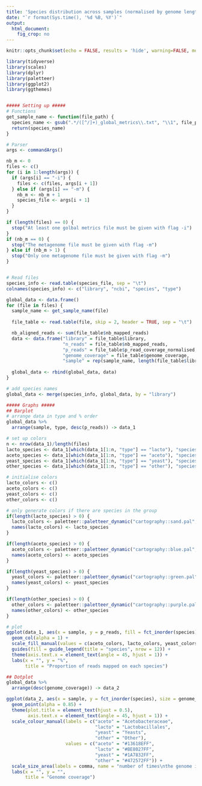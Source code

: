 ```yaml
---
title: 'Species distribution across samples (normalised by genome length)'
date: "`r format(Sys.time(), '%d %B, %Y')`"
output: 
  html_document:
    fig_crop: no
---
```



```r
knitr::opts_chunk$set(echo = FALSE, results = 'hide', warning=FALSE, message=FALSE, out.width = "100%")
```


```r
library(tidyverse)
library(scales)
library(dplyr)
library(paletteer)
library(ggplot2)
library(ggthemes)


##### Setting up #####
# Functions
get_sample_name <- function(file_path) {
  species_name <- gsub(".*/([^/]+)_global_metrics\\.txt", "\\1", file_path)
  return(species_name)
}

# Parser
args <- commandArgs()

nb_m <- 0
files <- c()
for (i in 1:length(args)) {
  if (args[i] == "-i") {
    files <- c(files, args[i + 1])
  } else if (args[i] == "-m") {
    nb_m <- nb_m + 1
    species_file <- args[i + 1]
  } 
}

if (length(files) == 0) {
  stop("At least one golbal metrics file must be given with flag -i")
}
if (nb_m == 0) {
  stop("The metagenome file must be given with flag -m")
} else if (nb_m > 1) {
  stop("Only one metagenome file must be given with flag -m")
}


# Read files
species_info <- read.table(species_file, sep = "\t")
colnames(species_info) <- c("library", "ncbi", "species", "type")

global_data <- data.frame()
for (file in files) {
  sample_name <- get_sample_name(file)
  
  file_table <- read.table(file, skip = 2, header = TRUE, sep = "\t")

  nb_aligned_reads <- sum(file_table$nb_mapped_reads)
  data <- data.frame("library" = file_table$library,
                     "n_reads" = file_table$nb_mapped_reads,
                     "p_reads" = file_table$p_read_coverage_normalised,
                     "genome_coverage" = file_table$genome_coverage,
                     "sample" = rep(sample_name, length(file_table$library)))
  
  global_data <- rbind(global_data, data)
}

# add species names
global_data <- merge(species_info, global_data, by = "library")
```

```r
##### Graphs #####
## Barplot
# arrange data in type and % order
global_data %>%
  arrange(sample, type, desc(p_reads)) -> data_1

# set up colors
n <- nrow(data_1)/length(files)
lacto_species <- data_1[which(data_1[1:n, "type"] == "lacto"), "species"]
aceto_species <- data_1[which(data_1[1:n, "type"] == "aceto"), "species"]
yeast_species <- data_1[which(data_1[1:n, "type"] == "yeast"), "species"]
other_species <- data_1[which(data_1[1:n, "type"] == "other"), "species"]

# initialise colors
lacto_colors <- c()
aceto_colors <- c()
yeast_colors <- c()
other_colors <- c()

# only generate colors if there are species in the group
if(length(lacto_species) > 0) {
  lacto_colors <- paletteer::paletteer_dynamic("cartography::sand.pal", length(lacto_species), -1)
  names(lacto_colors) <- lacto_species
}

if(length(aceto_species) > 0) {
  aceto_colors <- paletteer::paletteer_dynamic("cartography::blue.pal", length(aceto_species), -1)
  names(aceto_colors) <- aceto_species
}

if(length(yeast_species) > 0) {
  yeast_colors <- paletteer::paletteer_dynamic("cartography::green.pal", length(yeast_species), -1)
  names(yeast_colors) <- yeast_species
}

if(length(other_species) > 0) {
  other_colors <- paletteer::paletteer_dynamic("cartography::purple.pal", length(other_species), -1)
  names(other_colors) <- other_species
}

# plot
ggplot(data_1, aes(x = sample, y = p_reads, fill = fct_inorder(species))) +
  geom_col(alpha = 1) +
  scale_fill_manual(values = c(aceto_colors, lacto_colors, yeast_colors, other_colors)) +
  guides(fill = guide_legend(title = "species", nrow = 12)) +
  theme(axis.text.x = element_text(angle = 45, hjust = 1)) +
  labs(x = "", y = "%", 
       title = "Proportion of reads mapped on each species")
```


```r
## Dotplot
global_data %>%
  arrange(desc(genome_coverage)) -> data_2

ggplot(data_2, aes(x = sample, y = fct_inorder(species), size = genome_coverage, color = type)) +
  geom_point(alpha = 0.85) +
  theme(plot.title = element_text(hjust = 0.5),
        axis.text.x = element_text(angle = 45, hjust = 1)) +
  scale_colour_manual(labels = c("aceto" = "Acetobacteraceae",
                                 "lacto" = "Lactobacillales",
                                 "yeast" = "Yeasts",
                                 "other" = "Other"),
                      values = c("aceto" = "#13618EFF",
                                 "lacto" = "#BE8027FF",
                                 "yeast" = "#1A7832FF",
                                 "other" = "#472572FF")) +
  scale_size_area(labels = comma, name = "number of times\nthe genome is covered") +
  labs(x = "", y = "", 
       title = "Genome coverage")
```


